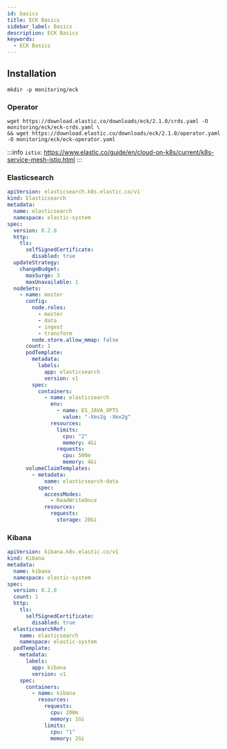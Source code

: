 ```yaml
---
id: basics
title: ECK Basics
sidebar_label: Basics
description: ECK Basics
keywords:
  - ECK Basics
---
```


## Installation

```shell
mkdir -p monitoring/eck
```

### Operator

```shell
wget https://download.elastic.co/downloads/eck/2.1.0/crds.yaml -O monitoring/eck/eck-crds.yaml \
&& wget https://download.elastic.co/downloads/eck/2.1.0/operator.yaml -O monitoring/eck/eck-operator.yaml
```

:::info
`istio`: https://www.elastic.co/guide/en/cloud-on-k8s/current/k8s-service-mesh-istio.html
:::

### Elasticsearch

```yaml title="monitoring/eck/elasticsearch.yaml"
apiVersion: elasticsearch.k8s.elastic.co/v1
kind: Elasticsearch
metadata:
  name: elasticsearch
  namespace: elastic-system
spec:
  version: 8.2.0
  http:
    tls:
      selfSignedCertificate:
        disabled: true
  updateStrategy:
    changeBudget:
      maxSurge: 3
      maxUnavailable: 1
  nodeSets:
    - name: master
      config:
        node.roles:
          - master
          - data
          - ingest
          - transform
        node.store.allow_mmap: false
      count: 1
      podTemplate:
        metadata:
          labels:
            app: elasticsearch
            version: v1
        spec:
          containers:
            - name: elasticsearch
              env:
                - name: ES_JAVA_OPTS
                  value: "-Xms2g -Xmx2g"
              resources:
                limits:
                  cpu: "2"
                  memory: 4Gi
                requests:
                  cpu: 500m
                  memory: 4Gi
      volumeClaimTemplates:
        - metadata:
            name: elasticsearch-data
          spec:
            accessModes:
              - ReadWriteOnce
            resources:
              requests:
                storage: 20Gi
```

### Kibana

```yaml title="monitoring/eck/kibana.yaml"
apiVersion: kibana.k8s.elastic.co/v1
kind: Kibana
metadata:
  name: kibana
  namespace: elastic-system
spec:
  version: 8.2.0
  count: 1
  http:
    tls:
      selfSignedCertificate:
        disabled: true
  elasticsearchRef:
    name: elasticsearch
    namespace: elastic-system
  podTemplate:
    metadata:
      labels:
        app: kibana
        version: v1
    spec:
      containers:
        - name: kibana
          resources:
            requests:
              cpu: 200m
              memory: 1Gi
            limits:
              cpu: "1"
              memory: 2Gi
```
